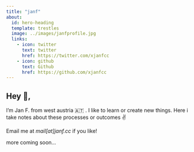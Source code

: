 ```yaml
---
title: "janf"
about:
  id: hero-heading
  template: trestles
  image: ../images/janfprofile.jpg
  links:
    - icon: twitter
      text: twitter
      href: https://twitter.com/xjanfcc
    - icon: github
      text: Github
      href: https://github.com/xjanfcc
---
```

:::{#hero-heading}

## Hey 👋,

I’m Jan F. from west austria 🇦🇹 . I like to learn or create new things.
Here i take notes about these processes or outcomes ✌️

Email me at <i>mail[at]janf.cc</i> if you like!

more coming soon...
:::
